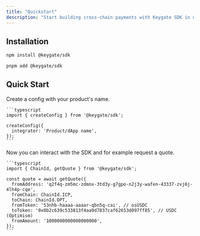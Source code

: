 ```yaml
---
title: "Quickstart"
description: "Start building cross-chain payments with Keygate SDK in under 5 minutes"
---
```


## Installation

<CodeGroup>

```bash npm
npm install @keygate/sdk
```


```bash pnpm
pnpm add @keygate/sdk
```

</CodeGroup>

## Quick Start

<Steps>
  <Step title="Set up the SDK">
    Create a config with your product's name.

    ```typescript
    import { createConfig } from '@keygate/sdk';
    
    createConfig({
      integrator: 'Product/dApp name',
    });
    ```
  </Step>
  <Step title="Request a quote">
    Now you can interact with the SDK and for example request a quote.

    ```typescript
    import { ChainId, getQuote } from '@keygate/sdk';
    
    const quote = await getQuote({
      fromAddress: 'q2f4q-zm5mc-zdmnx-3td3y-g7gpo-n2j3y-wafen-43337-zvj6j-4lh4p-cqe',
      fromChain: ChainId.ICP,
      toChain: ChainId.OPT,
      fromToken: '53nhb-haaaa-aaaar-qbn5q-cai', // osUSDC
      toToken: '0x0b2c639c533813f4aa9d7837caf62653d097ff85', // USDC (Optimism)
      fromAmount: '1000000000000000000',
    });
    ```
  </Step>
</Steps>